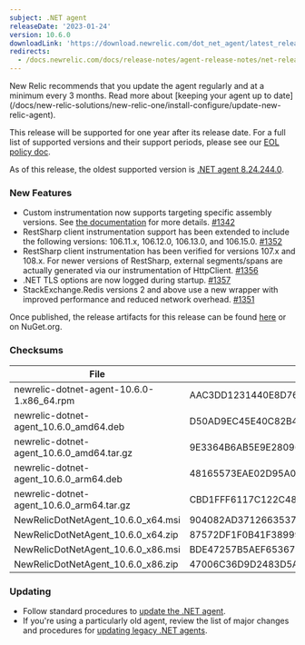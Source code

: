 ```yaml
---
subject: .NET agent
releaseDate: '2023-01-24'
version: 10.6.0
downloadLink: 'https://download.newrelic.com/dot_net_agent/latest_release'
redirects:
  - /docs.newrelic.com/docs/release-notes/agent-release-notes/net-release-notes/net-agent-1060
---
```


<Callout variant="important">
New Relic recommends that you update the agent regularly and at a minimum every 3 months. Read more about [keeping your agent up to date](/docs/new-relic-solutions/new-relic-one/install-configure/update-new-relic-agent).

This release will be supported for one year after its release date. For a full list of supported versions and their support periods, please see our [EOL policy doc](/docs/apm/agents/net-agent/getting-started/net-agent-eol-policy).

As of this release, the oldest supported version is [.NET agent 8.24.244.0](/docs/release-notes/agent-release-notes/net-release-notes/agent-8242440).
</Callout>

### New Features
* Custom instrumentation now supports targeting specific assembly versions. See [the documentation](https://docs.newrelic.com/docs/apm/agents/net-agent/custom-instrumentation/add-detail-transactions-xml-net/#procedures)  for more details. [#1342](https://github.com/newrelic/newrelic-dotnet-agent/pull/1342)
* RestSharp client instrumentation support has been extended to include the following versions: 106.11.x, 106.12.0, 106.13.0, and 106.15.0. [#1352](https://github.com/newrelic/newrelic-dotnet-agent/pull/1352)
* RestSharp client instrumentation has been verified for versions 107.x and 108.x. For newer versions of RestSharp, external segments/spans are actually generated via our instrumentation of HttpClient. [#1356](https://github.com/newrelic/newrelic-dotnet-agent/pull/1356)
* .NET TLS options are now logged during startup. [#1357](https://github.com/newrelic/newrelic-dotnet-agent/pull/1357)
* StackExchange.Redis versions 2 and above use a new wrapper with improved performance and reduced network overhead. [#1351](https://github.com/newrelic/newrelic-dotnet-agent/pull/1351)

Once published, the release artifacts for this release can be found [here](https://download.newrelic.com/dot_net_agent/latest_release/) or on NuGet.org.

### Checksums
| File | SHA - 256  Hash |
| ---| ---|
| newrelic-dotnet-agent-10.6.0-1.x86_64.rpm | AAC3DD1231440E8D763BD1DF321AEAD8F4839F64CB1F9571270B9FFCC5C44AE2 |
| newrelic-dotnet-agent_10.6.0_amd64.deb | D50AD9EC45E40C82B410B8D46742375CCEB406018A5D1BC2B0F742F2AAD61836 |
| newrelic-dotnet-agent_10.6.0_amd64.tar.gz | 9E3364B6AB5E9E28096AE58D8B25B0FCB7D71FFAAE18F2F119D5173212184A4B |
| newrelic-dotnet-agent_10.6.0_arm64.deb | 48165573EAE02D95A0B32EA044D7F9CF01A8BDBAD71F3B1A957D15D8D479BFE2 |
| newrelic-dotnet-agent_10.6.0_arm64.tar.gz | CBD1FFF6117C122C48502A5CCB7C15D8175FF533213C56F193FCC57BC32AEE9A |
| NewRelicDotNetAgent_10.6.0_x64.msi | 904082AD371266353719FE331AB8013008DE71AD15A587974C09CAFD62591DA9 |
| NewRelicDotNetAgent_10.6.0_x64.zip | 87572DF1F0B41F38999F630C812B51F054A6DB6B31194829647FDF44C9A3C395 |
| NewRelicDotNetAgent_10.6.0_x86.msi | BDE47257B5AEF653671269724D8F781D9242538DB5A0CEEC540C603021892B06 |
| NewRelicDotNetAgent_10.6.0_x86.zip | 47006C36D9D2483D5A9497DC500078B077076B61EAFCC9219D6EFE4C8179D518 |

### Updating

* Follow standard procedures to [update the .NET agent](/docs/agents/net-agent/installation-configuration/update-net-agent).
* If you're using a particularly old agent, review the list of major changes and procedures for [updating legacy .NET agents](/docs/agents/net-agent/troubleshooting/upgrade-legacy-net-agents).
